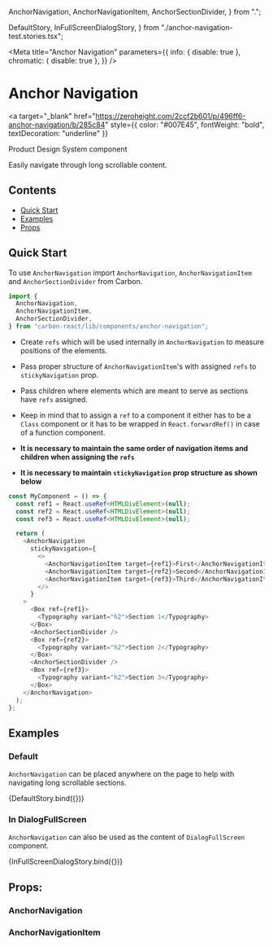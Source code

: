 
  AnchorNavigation,
  AnchorNavigationItem,
  AnchorSectionDivider,
} from ".";

  DefaultStory,
  InFullScreenDialogStory,
} from "./anchor-navigation-test.stories.tsx";

<Meta
  title="Anchor Navigation"
  parameters={{
    info: { disable: true },
    chromatic: { disable: true },
  }}
/>

# Anchor Navigation

<a
  target="_blank"
  href="https://zeroheight.com/2ccf2b601/p/496ff6-anchor-navigation/b/285c84"
  style={{ color: "#007E45", fontWeight: "bold", textDecoration: "underline" }}
>
  Product Design System component
</a>

Easily navigate through long scrollable content.

## Contents

- [Quick Start](#quick-start)
- [Examples](#examples)
- [Props](#props)

## Quick Start

To use `AnchorNavigation` import `AnchorNavigation`, `AnchorNavigationItem` and `AnchorSectionDivider` from Carbon.

```typescript
import {
  AnchorNavigation,
  AnchorNavigationItem,
  AnchorSectionDivider,
} from "carbon-react/lib/components/anchor-navigation";
```

- Create `refs` which will be used internally in `AnchorNavigation` to measure positions of the elements.

- Pass proper structure of `AnchorNavigationItem`'s with assigned `refs` to `stickyNavigation` prop.

- Pass children where elements which are meant to serve as sections have `refs` assigned.
- Keep in mind that to assign a `ref` to a component it either has to be a `Class` component or it has to be wrapped in `React.forwardRef()` in case of a function component.

- **It is necessary to maintain the same order of navigation items and children when assigning the `refs`**

- **It is necessary to maintain `stickyNavigation` prop structure as shown below**

```typescript
const MyComponent = () => {
  const ref1 = React.useRef<HTMLDivElement>(null);
  const ref2 = React.useRef<HTMLDivElement>(null);
  const ref3 = React.useRef<HTMLDivElement>(null);

  return (
    <AnchorNavigation
      stickyNavigation={
        <>
          <AnchorNavigationItem target={ref1}>First</AnchorNavigationItem>
          <AnchorNavigationItem target={ref2}>Second</AnchorNavigationItem>
          <AnchorNavigationItem target={ref3}>Third</AnchorNavigationItem>
        </>
      }
    >
      <Box ref={ref1}>
        <Typography variant="h2">Section 1</Typography>
      </Box>
      <AnchorSectionDivider />
      <Box ref={ref2}>
        <Typography variant="h2">Section 2</Typography>
      </Box>
      <AnchorSectionDivider />
      <Box ref={ref3}>
        <Typography variant="h2">Section 3</Typography>
      </Box>
    </AnchorNavigation>
  );
};
```

## Examples

### Default

`AnchorNavigation` can be placed anywhere on the page to help with navigating long scrollable sections.

<Story name="default">{DefaultStory.bind({})}</Story>

### In DialogFullScreen

`AnchorNavigation` can also be used as the content of `DialogFullScreen` component.

<Canvas>
  <Story name="in full screen dialog">{InFullScreenDialogStory.bind({})}</Story>
</Canvas>

## Props:

### AnchorNavigation

<ArgsTable of={AnchorNavigation} />

### AnchorNavigationItem

<ArgsTable of={AnchorNavigationItem} />
